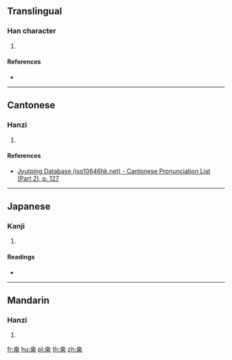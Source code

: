 {{character info/new}}
{{also|桑}}
==Translingual==

===Han character===
{{Han char|rn=75|rad=木|as=06|sn=10|four=|canj=JTD|ids=⿱卉木}}

# {{defn|Han|sort=木06}}

====References====
* {{Han ref|kx=0526.040|dkj=14685|hdz=21176.120|uh=6852|ud=26706}}

----

==Cantonese==

===Hanzi===
{{yue-hanzi|jyut=[[song1]]|y=song1}}

# {{defn|lang=yue|sort=木06}}

====References====
* [http://www.iso10646hk.net/jp/document/download.jsp Jyutping Database (iso10646hk.net) - Cantonese Pronunciation List (Part 2), p. 127]

----

==Japanese==

===Kanji===
{{ja-kanji|grade=|rs=木06}}

# {{defn|lang=ja|sort=木06}}

====Readings====
* {{ja-readings|on=[[そう]] (sō)|kun=[[くわ]] (kuwa)}}

----

==Mandarin==

===Hanzi===
{{cmn-hanzi|pin=[[sāng]] ([[sang1]])|wg=sang<sup>1</sup>}}

# {{defn|lang=cmn|sort=木06}}

[[fr:桒]]
[[hu:桒]]
[[pl:桒]]
[[th:桒]]
[[zh:桒]]